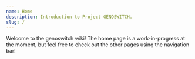```yaml
---
name: Home
description: Introduction to Project GENOSWITCH.
slug: /
---
```


Welcome to the genoswitch wiki! The home page is a work-in-progress at the moment, but feel free to check out the other pages using the navigation bar!
